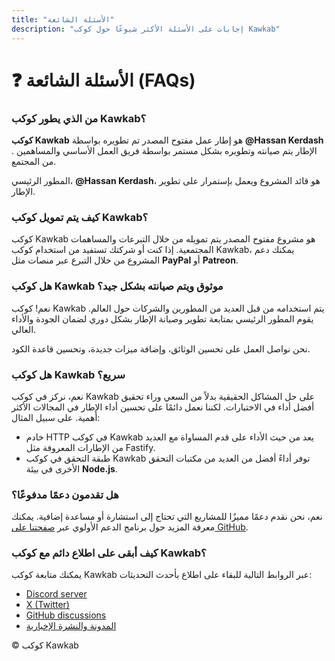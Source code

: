 ```yaml
---
title: "الأسئلة الشائعة"
description: "إجابات على الأسئلة الأكثر شيوعًا حول كوكب Kawkab"
---
```


# ❓ **الأسئلة الشائعة (FAQs)**

### من الذي يطور كوكب Kawkab؟
**كوكب Kawkab** هو إطار عمل مفتوح المصدر تم تطويره بواسطة **@Hassan Kerdash** . الإطار يتم صيانته وتطويره بشكل مستمر بواسطة فريق العمل الأساسي والمساهمين من المجتمع.

المطور الرئيسي، **@Hassan Kerdash**، هو قائد المشروع ويعمل بإستمرار على تطوير الإطار.

### كيف يتم تمويل كوكب Kawkab؟
كوكب Kawkab هو مشروع مفتوح المصدر يتم تمويله من خلال التبرعات والمساهمات المجتمعية. إذا كنت أو شركتك تستفيد من استخدام كوكب Kawkab، يمكنك دعم المشروع من خلال التبرع عبر منصات مثل **PayPal** أو **Patreon**.

### هل كوكب Kawkab موثوق ويتم صيانته بشكل جيد؟
نعم! كوكب Kawkab يتم استخدامه من قبل العديد من المطورين والشركات حول العالم. يقوم المطور الرئيسي بمتابعة تطوير وصيانة الإطار بشكل دوري لضمان الجودة والأداء العالي.

نحن نواصل العمل على تحسين الوثائق، وإضافة ميزات جديدة، وتحسين قاعدة الكود.

### هل كوكب Kawkab سريع؟
نعم، نركز في كوكب Kawkab على حل المشاكل الحقيقية بدلاً من السعي وراء تحقيق أفضل أداء في الاختبارات. لكننا نعمل دائمًا على تحسين أداء الإطار في المجالات الأكثر أهمية. على سبيل المثال:

- خادم HTTP في كوكب Kawkab يعد من حيث الأداء على قدم المساواة مع العديد من الإطارات المعروفة مثل Fastify.
- طبقة التحقق في كوكب Kawkab توفر أداءً أفضل من العديد من مكتبات التحقق الأخرى في بيئة **Node.js**.

### هل تقدمون دعمًا مدفوعًا؟
نعم، نحن نقدم دعمًا مميزًا للمشاريع التي تحتاج إلى استشارة أو مساعدة إضافية. يمكنك معرفة المزيد حول برنامج الدعم الأولوي عبر [صفحتنا على GitHub](https://github.com/HassanKerdash/kawkab).

### كيف أبقى على اطلاع دائم مع كوكب Kawkab؟
يمكنك متابعة كوكب Kawkab عبر الروابط التالية للبقاء على اطلاع بأحدث التحديثات:

- [Discord server](https://discord.gg)
- [X (Twitter)](https://twitter.com)
- [GitHub discussions](https://github.com/HassanKerdash/kawkab/discussions)
- [المدونة والنشرة الإخبارية](https://blog.kawkab.io)

© كوكب Kawkab
